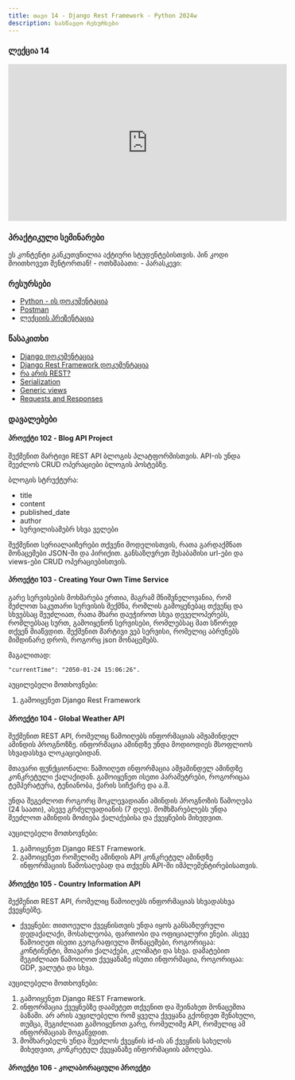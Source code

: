```yaml
---
title: თავი 14 - Django Rest Framework - Python 2024w
description: სასწავლო რესურსები
---
```


### ლექცია 14
<iframe width="560" height="315" src="https://www.youtube.com/embed/2PG1OAhymZU" title="YouTube video player" frameBorder="0" allow="accelerometer; autoplay; clipboard-write; encrypted-media; gyroscope; picture-in-picture; web-share" allowFullScreen></iframe>

### პრაქტიკული სემინარები

<Card>
<PinCodeProtectedContent>
    <Locked>
        ეს კონტენტი განკუთვნილია აქტიური სტუდენტებისთვის.
        პინ კოდი მოითხოვეთ მენტორთან!
    </Locked>
    <Unlocked>
        - ოთხშაბათი:
        - პარასკევი:
    </Unlocked>
</PinCodeProtectedContent>
</Card>

### რესურსები
- [Python - ის დოკუმენტაცია](https://docs.python.org/3/library/)
- [Postman](https://www.postman.com/downloads/)
- [ლექციის პრეზენტაცია](https://docs.google.com/presentation/d/12hXKf-QO-N73pyoMTNtG15es0FqC3-X89t3oNC9DIjA/edit?usp=sharing)

### წასაკითხი
- [Django დოკუმენტაცია](https://docs.djangoproject.com/en/4.2/)
- [Django Rest Framework დოკუმენტაცია](https://www.django-rest-framework.org/)
- [რა არის REST?](https://www.codecademy.com/article/what-is-rest)
- [Serialization](https://www.django-rest-framework.org/tutorial/1-serialization/#tutorial-1-serialization)
- [Generic views](https://www.django-rest-framework.org/api-guide/generic-views/)
- [Requests and Responses](https://www.django-rest-framework.org/tutorial/2-requests-and-responses/)


### დავალებები

#### პროექტი 102 - Blog API Project

შექმენით მარტივი REST API ბლოგის პლატფორმისთვის. API-ის უნდა შეეძლოს CRUD ოპერაციები ბლოგის პოსტებზე.

ბლოგის სტრუქტურა:
- title
- content
- published_date
- author
- სურვილისამებრ სხვა ველები

შექმენით სერიალაიზერები თქვენი მოდელისთვის, რათა გარდაქმნათ მონაცემები JSON-ში და პირიქით.
განსაზღვრეთ შესაბამისი url-ები და views-ები CRUD ოპერაციებისთვის.


#### პროექტი 103 - Creating Your Own Time Service

გარე სერვისების მოხმარება ერთია, მაგრამ მნიშვნელოვანია, რომ შეძლოთ საკუთარი სერვისის შექმნა,
რომლის გამოყენებაც თქვენც და სხვებსაც შეუძლიათ, რათა მხარი დაუჭიროთ სხვა დეველოპერებს,
რომლებსაც სურთ, გამოიყენონ სერვისები, რომლებსაც მათ სწორედ თქვენ მიაწვდით.
შექმენით მარტივი ვებ სერვისი, რომელიც აბრუნებს მიმდინარე დროს, როგორც json მონაცემებს.

მაგალითად:
```shell
"currentTime": "2050-01-24 15:06:26".
```
აუცილებელი მოთხოვნები:
1. გამოიყენეთ Django Rest Framework

#### პროექტი 104 - Global Weather API

შექმენით REST API, რომელიც წამოიღებს ინფორმაციას ამჟამინდელ ამინდის პროგნოზზე.
ინფორმაცია ამინდზე უნდა მოდიოდიეს მსოფლიოს სხვადასხვა ლოკაციებიდან.

მთავარი ფუნქციონალი:
წამოიღეთ ინფორმაცია ამჟამინდელ ამინდზე კონკრეტული ქალაქიდან.
გამოიყენეთ ისეთი პარამეტრები, როგორიცაა ტემპერატურა, ტენიანობა, ქარის სიჩქარე და ა.შ.

უნდა შეგეძლოთ როგორც მოკლევადიანი ამინდის პროგნოზის წამოღება (24 საათი), ასევე გრძელვადიანის (7 დღე).
მომხმარებლებს უნდა შეეძლოთ ამინდის მოძიება ქალაქებისა და ქვეყნების მიხედვით.

აუცილებელი მოთხოვნები:
1. გამოიყენეთ Django REST Framework.
1. გამოიყენეთ რომელიმე ამინდის API კონკრეტულ ამინდზე ინფორმაციის წამოსაღებად და თქვენს API-ში იმპლემენტირებისათვის.


#### პროექტი 105 - Country Information API

შექმენით REST API, რომელიც წამოიღებს ინფორმაციას სხვადასხვა ქვეყნებზე.

- ქვეყნები:
თითოეული ქვეყნისთვის უნდა იყოს განსაზღვრული დედაქალაქი, მოსახლეობა, ფართობი და ოფიციალური ენები.
ასევე წამოიღეთ ისეთი გეოგრაფიული მონაცემები, როგორიცაა: კონტინენტი, მთავარი ქალაქები, კლიმატი და სხვა.
დამატებით შეგიძლიათ წამოიღოთ ქვეყანაზე ისეთი ინფორმაცია, როგორიცაა: GDP, ვალუტა და სხვა.

აუცილებელი მოთხოვნები:
1. გამოიყენეთ Django REST Framework.
1. ინფორმაცია ქვეყნებზე დაამეტეთ თქვენით და შეინახეთ მონაცემთა ბაზაში. არ არის აუცილებელი რომ ყველა ქვეყანა გქონდეთ შენახული, თუმცა, შეგიძლიათ გამოიყენოთ გარე, რომელიმე API, რომელიც ამ ინფორმაციას მოგაწვდით.
1. მომხარებელს უნდა შეეძლოს ქვეყნის id-ის ან ქვეყნის სახელის მიხედვით, კონკრეტულ ქვეყანაზე ინფორმაციის ამოღება.

#### პროექტი 106 - კოლაბორაციული პროექტი
